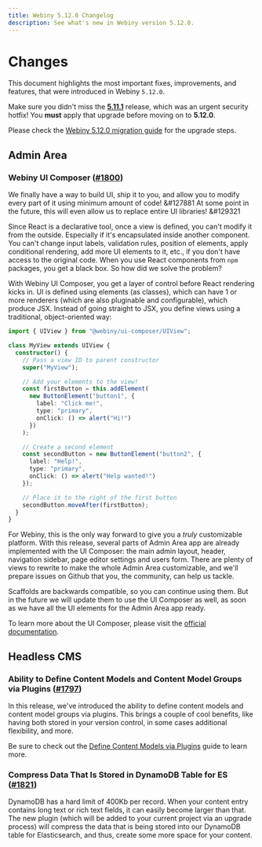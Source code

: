 ```yaml
---
title: Webiny 5.12.0 Changelog
description: See what's new in Webiny version 5.12.0.
---
```



# Changes

This document highlights the most important fixes, improvements, and features, that were introduced in Webiny `5.12.0`.

<Alert type="info" title="How To Upgrade?">

Make sure you didn't miss the **[5.11.1](/docs/{version}/release-notes/5.11.1/changelog)** release, which was an urgent security hotfix! You **must** apply that upgrade before moving on to **5.12.0**.

Please check the [Webiny 5.12.0 migration guide](/docs/{version}/release-notes/5.12.0/upgrade-guide) for the upgrade steps.

</Alert>

## Admin Area

### Webiny UI Composer ([#1800](https://github.com/webiny/webiny-js/pull/1800))

We finally have a way to build UI, ship it to you, and allow you to modify every part of it using minimum amount of code! &#127881 At some point in the future, this will even allow us to replace entire UI libraries! &#129321

Since React is a declarative tool, once a view is defined, you can't modify it from the outside. Especially if it's encapsulated inside another component. You can't change input labels, validation rules, position of elements, apply conditional rendering, add more UI elements to it, etc., if you don't have access to the original code. When you use React components from `npm` packages, you get a black box. So how did we solve the problem?

With Webiny UI Composer, you get a layer of control before React rendering kicks in. UI is defined using elements (as classes), which can have 1 or more renderers (which are also pluginable and configurable), which produce JSX. Instead of going straight to JSX, you define views using a traditional, object-oriented way:

```ts Defining a View
import { UIView } from "@webiny/ui-composer/UIView";

class MyView extends UIView {
  constructor() {
    // Pass a view ID to parent constructor
    super("MyView");

    // Add your elements to the view!
    const firstButton = this.addElement(
      new ButtonElement("button1", {
        label: "Click me!",
        type: "primary",
        onClick: () => alert("Hi!")
      })
    );

    // Create a second element
    const secondButton = new ButtonElement("button2", {
      label: "Help!",
      type: "primary",
      onClick: () => alert("Help wanted!")
    });

    // Place it to the right of the first button
    secondButton.moveAfter(firstButton);
  }
}
```

For Webiny, this is the only way forward to give you a _truly_ customizable platform. With this release, several parts of Admin Area app are already implemented with the UI Composer: the main admin layout, header, navigation sidebar, page editor settings and users form. There are plenty of views to rewrite to make the whole Admin Area customizable, and we'll prepare issues on Github that you, the community, can help us tackle.

Scaffolds are backwards compatible, so you can continue using them. But in the future we will update them to use the UI Composer as well, as soon as we have all the UI elements for the Admin Area app ready.

To learn more about the UI Composer, please visit the [official documentation](/docs/{version}/key-topics/ui-composer/introduction).

## Headless CMS

### Ability to Define Content Models and Content Model Groups via Plugins ([#1797](https://github.com/webiny/webiny-js/pull/1797))

In this release, we've introduced the ability to define content models and content model groups via plugins. This brings a couple of cool benefits, like having both stored in your version control, in some cases additional flexibility, and more.

Be sure to check out the [Define Content Models via Plugins](../../headless-cms/extending/define-content-models-via-code) guide to learn more.

### Compress Data That Is Stored in DynamoDB Table for ES ([#1821](https://github.com/webiny/webiny-js/pull/1821))

DynamoDB has a hard limit of 400Kb per record. When your content entry contains long text or rich text fields, it can easily become larger than that. The new plugin (which will be added to your current project via an upgrade process) will compress the data that is being stored into our DynamoDB table for Elasticsearch, and thus, create some more space for your content.
